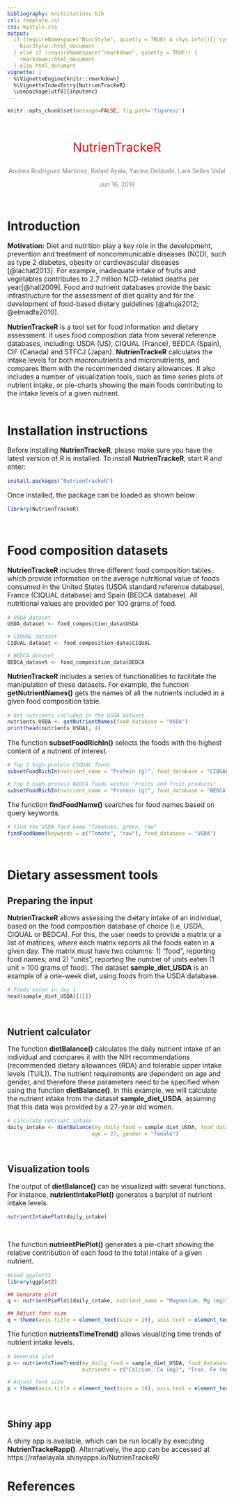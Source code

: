 ```yaml
---
bibliography: knitcitations.bib
csl: template.csl
css: mystyle.css
output: 
  if (requireNamespace("BiocStyle", quietly = TRUE) & (Sys.info()[['sysname']] != "Windows")) {
    BiocStyle::html_document
  } else if (requireNamespace("rmarkdown", quietly = TRUE)) {
    rmarkdown::html_document
  } else html_document
vignette: |
  %\VignetteEngine{knitr::rmarkdown} 
  %\VignetteIndexEntry{NutrienTrackeR} 
  \usepackage[utf8]{inputenc}
---
```



```r
knitr::opts_chunk$set(message=FALSE, fig.path='figures/')
```

<!-- Title block --> 
<br>
<p style="text-align:center;font-size:200%;color:Red"> NutrienTrackeR </p>
<p style="text-align:center;font-size:100%;color:Gray"> Andrea Rodriguez Martinez,
Rafael Ayala, Yacine Debbabi, Lara Selles Vidal </p>
<p style="text-align:center;font-size:100%;color:Gray"> Jun 16, 2018 </p>
<br>

# Introduction

<p style="font-size:110%"> <b>Motivation:</b> Diet and nutrition play a key role in the 
development, prevention and treatment of noncommunicable diseases (NCD), such as type 2
diabetes, obesity or cardiovascular diseases [@lachat2013]. For example, inadequate intake 
of fruits and vegetables contributes to 2.7 million NCD-related  deaths per year[@hall2009]. 
Food and nutrient databases provide the basic infrastructure for the assessment of 
diet quality and for the development of food-based dietary guidelines [@ahuja2012;
@elmadfa2010]. </p>

<p style="font-size:110%"> <b>NutrienTrackeR</b> is a tool set for food information and 
dietary assessment. It uses food composition data from several reference databases, 
including: USDA (US), CIQUAL (France), BEDCA (Spain), CIF (Canada) and STFCJ (Japan).
<b>NutrienTrackeR</b> calculates the intake levels for both macronutrients and micronutrients, and compares them with the recommended dietary allowances. It also includes a number of visualization 
tools, such as time series plots of nutrient intake, or pie-charts showing the main foods
contributing to the intake levels of a given nutrient. <br><br> </p>

# Installation instructions

<p style="font-size:110%"> Before installing <b>NutrienTrackeR</b>, please make sure you 
have the latest version of R is installed. To install <b>NutrienTrackeR</b>, 
start R and enter: <br><p>

```r
install.packages("NutrienTrackeR")
```
<p style="font-size:110%"> Once installed, the package can be loaded as shown below: <br><p>
```r
library(NutrienTrackeR)
```
 <br>

# Food composition datasets
<p style="font-size:110%"> <b>NutrienTrackeR</b> includes three different food composition
tables, which provide information on the average nutritional value of foods consumed
in the United States (USDA standard reference database), France (CIQUAL database) and
Spain (BEDCA database). All nutritional values are provided per 100 grams of food. <br><p>

```r
# USDA dataset
USDA_dataset <- food_composition_data$USDA

# CIQUAL dataset
CIQUAL_dataset <- food_composition_data$CIQUAL

# BEDCA dataset
BEDCA_dataset <- food_composition_data$BEDCA
```

<p style="font-size:110%"> <b>NutrienTrackeR</b> includes a series of functionalities
to facilitate the manipulation of these datasets. For example, the function 
<b>getNutrientNames()</b> gets the names of all the nutrients included in a given 
food composition table. <br><p>

```r
# Get nutrients included in the USDA dataset
nutrients_USDA <- getNutrientNames(food_database = "USDA")
print(head(nutrients_USDA), 4)
```
<p style="font-size:110%"> The function <b>subsetFoodRichIn()</b> selects the foods with
the highest content of a nutrient of interest. <br><p>

```r
# Top 2 high-protein CIQUAL foods
subsetFoodRichIn(nutrient_name = "Protein (g)", food_database = "CIQUAL", n = 2)[, "food_name"]

# Top 3 high-protein BEDCA foods within "Fruits and fruit products"
subsetFoodRichIn(nutrient_name = "Protein (g)", food_database = "BEDCA", food_group = "Fruits and fruit products", n = 3)[, "food_name"]

```

<p style="font-size:110%"> The function <b>findFoodName()</b> searches for food names 
based on query keywords. <br><p>
```r
# Find the USDA food name "Tomatoes, green, raw"
findFoodName(keywords = c("Tomato", "raw"), food_database = "USDA")
```
<br><p>

# Dietary assessment tools

## Preparing the input
<p style="font-size:110%"> <b>NutrienTrackeR</b> allows assessing the dietary intake 
of an individual, based on the food composition database of choice (i.e. USDA, 
CIQUAL or BEDCA). For this, the user needs to provide a matrix or a list of matrices, 
where each matrix reports all the foods eaten in a given day. The matrix must have 
two columns: 1) "food", reporting food names; and 2) "units", reporting 
the number of units eaten (1 unit = 100 grams of food). The dataset <b>sample_diet_USDA</b>
is an example of a one-week diet, using foods from the USDA database.<br><p>
```r
# Foods eaten in day 1
head(sample_diet_USDA[[1]])
```
<br><p>

## Nutrient calculator
<p style="font-size:110%"> The function <b>dietBalance()</b> calculates the daily nutrient
intake of an individual and compares it with the NIH recommendations (recommended 
dietary allowances (RDA) and tolerable upper intake levels (TUIL)). The nutrient 
requirements are dependent on age and gender, and therefore these parameters
need to be specified when using the function <b>dietBalance()</b>. In this example, 
we will calculate the nutrient intake from the dataset <b>sample_diet_USDA</b>, assuming
that this data was provided by a 27-year old women. <br><p>
```r
# Calculate nutrient intake
daily_intake <- dietBalance(my_daily_food = sample_diet_USDA, food_database = "USDA", 
                           age = 27, gender = "female")
```
<br><p>

## Visualization tools
<p style="font-size:110%"> The output of <b>dietBalance()</b> can be visualized 
with several functions. For instance, <b>nutrientIntakePlot()</b> generates a 
barplot of nutrient intake levels.<br><p>
```r
nutrientIntakePlot(daily_intake)
```
<br><p>
<p style="font-size:110%"> The function <b>nutrientPiePlot()</b> generates a pie-chart
showing the relative contribution of each food to the total intake of a given nutrient.<br><p>
```r
#Load ggplott2
library(ggplot2)

## Generate plot
q <- nutrientPiePlot(daily_intake, nutrient_name = "Magnesium, Mg (mg)")

## Adjust font size
q + theme(axis.title = element_text(size = 29), axis.text = element_text(size = 29), legend.title = element_text(size = 22),legend.text = element_text(size = 20))
```
<p style="font-size:110%"> The function <b>nutrientsTimeTrend()</b> allows visualizing 
time trends of nutrient intake levels.<br><p>
```r
# Generate plot
p <- nutrientsTimeTrend(my_daily_food = sample_diet_USDA, food_database = "USDA", 
                        nutrients = c("Calcium, Ca (mg)", "Iron, Fe (mg)"))

# Adjust font size
p + theme(axis.title = element_text(size = 18), axis.text = element_text(size = 16), legend.title = element_text(size = 18),legend.text = element_text(size = 18))
```
<br><p>

## Shiny app
<p style="font-size:110%"> A shiny app is available, which can be run locally
by executing <b>NutrienTrackeRapp()</b>. Alternatively, the app can be accessed
at https://rafaelayala.shinyapps.io/NutrienTrackeR/ <br><p>
  
# References




